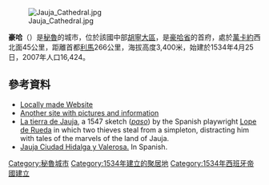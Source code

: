 [[Image:Jauja_Cathedral.jpg|right]]

'''豪哈'''（{{lang-es|Jauja}}）是[[秘魯|秘魯]]的城市，位於該國中部[[胡寧大區|胡寧大區]]，是[[豪哈省|豪哈省]]的首府，處於[[萬卡約|萬卡約]]西北面45公里，距離首都[[利馬|利馬]]266公里，海拔高度3,400米，始建於1534年4月25日，2007年人口16,424。

==參考資料==
* [http://www.jaujamiperu.com/ Locally made Website]{{Wayback|url=http://www.jaujamiperu.com/ |date=20140517093004 }}
* [https://web.archive.org/web/20131207193615/http://www.andes.missouri.edu/andes/Jauja/ Another site with pictures and information]
* [http://recursos.cnice.mec.es/lengua/profesores/eso2/t1/textos/jauja.htm La tierra de Jauja]{{Wayback|url=http://recursos.cnice.mec.es/lengua/profesores/eso2/t1/textos/jauja.htm |date=20120207015122 }}, a 1547 sketch (''[[paso|paso]]'') by the Spanish playwright [[Lope_de_Rueda|Lope de Rueda]] in which two thieves steal from a simpleton, distracting him with tales of the marvels of the land of Jauja.
* [https://web.archive.org/web/20090825110622/http://www.jaujinos.com/index.html Jauja Ciudad Hidalga y Valerosa.] In Spanish.

{{Coord|11|46|30|S|75|30|00|W|region:PE_type:city(100000)|display=title}}

{{DEFAULTSORT:Jauja}}
[[Category:秘魯城市|Category:秘魯城市]]
[[Category:1534年建立的聚居地|Category:1534年建立的聚居地]]
[[Category:1534年西班牙帝國建立|Category:1534年西班牙帝國建立]]

{{Peru-geo-stub}}